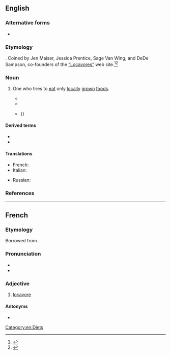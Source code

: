 ==English==

===Alternative forms===
* {{alter|en|localvore}}

===Etymology===
{{suffix|en|local|alt1=loca(l)|vore}}. Coined by Jen Maiser, Jessica Prentice, Sage Van Wing, and DeDe Sampson, co-founders of the [http://locavores.com/ “Locavores”] web site.<ref>{{cite-web
|last=Zimmer
|first=Benjamin
|date=2007-11-13
|url=http://itre.cis.upenn.edu/~myl/languagelog/archives/005109.html
|title=Locavore vs. localvore: the coiner speaks
|work=Language Log
|accessdate=2007-11-13
}}</ref><ref>{{cite-web
|publisher=Oxford University Press USA
|date=2007-11-12
|url=http://blog.oup.com/2007/11/locavore/
|work=Oxford Word Of The Year
|title=Locavore
|accessdate=2008-11-19
}}</ref>

===Noun===
{{en-noun}}

# One who tries to [[eat]] only [[locally]] [[grown]] [[food]]s.
#: {{syn|en|localvore}}
#: {{ant|en|distavore}}
#* {{quote-book|en|year=2007|month=March 12|quotee=James Daley|title=2007 Farm Bill Opportunities for Vermont and the Northeast: Hearing before the Committee on Agriculture, Nutrition, and Forestry, United States Senate, One Hundred Tenth Congress, First Session|section=Statement of James Daley, Campaign Director, Northern Forest Alliance, Stowe, Vermont|page=33|pageurl=https://books.google.com/books?id=I8-sx3cUy3AC&pg=PA33&q=locavore|author=[[w:United States Government Publishing Office|U.S. Government Printing Office]]|isbn=1-4223-2002-2|text=So I do think that there is a wonderful opportunity for us to find a carbon-neutral energy source where it is not only a beneficial model environmentally but we are sort of becoming forest and energy '''locavores''', if you will, and so that is what we are trying to establish through this idea of a community wood energy program where we would be using, you know, town forests to actually supply town energy needs so that people can actually see the costs and the impacts of where their energy is coming from.}}
#* {{quote-book|en|year=2007|author=Brenda Berstler|title=Home Plate: The Culinary Road Trip of Cooperstown: A Guidebook for the Discerning Visitor|page=243|pageurl=https://books.google.com/books?id=7WxFBDdDea8C&pg=PA243&q=locavore|publisher=Savor New York|isbn=0-9796802-0-4|text=They are a '''locavore'''’s (someone who eats food produced within 100 miles of he lives) paradise.}} <!-- [sic] not "of where he lives" -->
#* {{quote-book|en|year=2007|author=Leslie Garrett|title=The Virtuous Consumer: Your Essential Shopping Guide for a Better, Kinder, Healthier World (and one our kids will thank us for!)|page=54|pageurl=https://books.google.com/books?id=IZedCd9IebkC&pg=PA54&q=locavore|publisher=[[w:New World Library|New World Library]]|isbn=1-930722-74-5|text=<span style="font-variant:small-caps">Become a '''Locavore'''</span></br>Try to eat foods grown close to your home, which helps to reduce greenhouse gas emissions from transport as well as supporting your neighbors. {{…}}}}

====Derived terms====
* {{l|en|locavorism}}
* {{l|en|locavorous}}

====Translations====
{{trans-top}}
* French: {{t+|fr|locavore}}
* Italian: {{t+|it|locavoro|m}}
{{trans-mid}}
* Russian: {{t|ru|локаво́р|m}}
{{trans-bottom}}

===References===
<references />

[[Category:en:Diets]]

----

==French==

===Etymology===
Borrowed from  {{bor|fr|en|locavore}}.

===Pronunciation===
* {{fr-IPA}}
* {{audio|fr|LL-Q150 (fra)-Pamputt-locavore.wav|Audio}}

===Adjective===
{{fr-adj|locavore}}

# [[#English|locavore]]

====Antonyms====
* {{l|fr|distavore}}